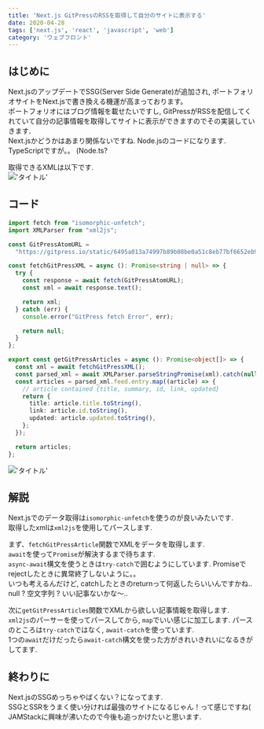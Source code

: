```yaml
---
title: 'Next.js GitPressのRSSを取得して自分のサイトに表示する'
date: 2020-04-28
tags: ['next.js', 'react', 'javascript', 'web']
category: 'ウェブフロント'
---
```


## はじめに

Next.jsのアップデートでSSG(Server Side Generate)が追加され,
ポートフォリオサイトをNext.jsで書き換える機運が高まっております。\
ポートフォリオにはブログ情報を載せたいですし,
GitPressがRSSを配信してくれていて自分の記事情報を取得してサイトに表示ができますのでその実装していきます.\
Next.jsかどうかはあまり関係ないですね. Node.jsのコードになります.\
TypeScriptですが。。 (Node.ts?

取得できるXMLは以下です.\
!['タイトル'](https://i.gyazo.com/038ac7d19f26f44379bb311ca6caefdb.png)

## コード

```typescript
import fetch from "isomorphic-unfetch";
import XMLParser from "xml2js";

const GitPressAtomURL =
  "https://gitpress.io/static/6495a013a74997b89b08be0a51c8eb77bf6652eb934985f92035eb8b75b813d7/atom.xml";

const fetchGitPressXML = async (): Promise<string | null> => {
  try {
    const response = await fetch(GitPressAtomURL);
    const xml = await response.text();

    return xml;
  } catch (err) {
    console.error("GitPress fetch Error", err);

    return null;
  }
};

export const getGitPressArticles = async (): Promise<object[]> => {
  const xml = await fetchGitPressXML();
  const parsed_xml = await XMLParser.parseStringPromise(xml).catch(null);
  const articles = parsed_xml.feed.entry.map((article) => {
    // article contained {title, summary, id, link, updated}
    return {
      title: article.title.toString(),
      link: article.id.toString(),
      updated: article.updated.toString(),
    };
  });

  return articles;
};
```

!['タイトル'](https://i.gyazo.com/a89572795f25ba3df45f7eab640f6824.png)

## 解説

Next.jsでのデータ取得は`isomorphic-unfetch`を使うのが良いみたいです.\
取得したxmlは`xml2js`を使用してパースします.

まず、`fetchGitPressArticle`関数でXMLをデータを取得します.\
`await`を使って`Promise`が解決するまで待ちます.\
`async-await`構文を使うときは`try-catch`で囲むようにしています. Promiseでrejectしたときに異常終了しないように。。\
いつも考えるんだけど, catchしたときのreturnって何返したらいいんですかね..\
null ? 空文字列 ? いい記事ないかな〜..

次に`getGitPressArticles`関数でXMLから欲しい記事情報を取得します.\
`xml2js`のパーサーを使ってパースしてから, `map`でいい感じに加工します. パースのところは`try-catch`ではなく,
`await-catch`を使っています.\
1つの`await`だけだったら`await-catch`構文を使った方がきれいきれいになるきがしてます.

## 終わりに

Next.jsのSSGめっちゃやばくない？になってます.\
SSGとSSRをうまく使い分ければ最強のサイトになるじゃん！って感じですね(\
JAMStackに興味が沸いたので今後も追っかけたいと思います.
